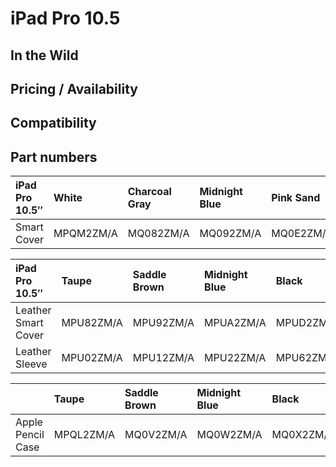 
# iPad Pro 10.5

## In the Wild

## Pricing / Availability

## Compatibility

## Part numbers

| iPad Pro 10.5″ | White     | Charcoal Gray | Midnight Blue | Pink Sand | Mist Blue | Flamingo  | Pollen    |
| :------------- | :-------- | :------------ | :------------ | :-------- | :-------- | :-------- | :-------- |
| Smart Cover    | MPQM2ZM/A | MQ082ZM/A     | MQ092ZM/A     | MQ0E2ZM/A | MQ4T2ZM/A | MQ4U2ZM/A | MQ4V2ZM/A |

| iPad Pro 10.5″      | Taupe     | Saddle Brown | Midnight Blue | Black     |
| :------------------ | :-------- | :----------- | :------------ | :-------- |
| Leather Smart Cover | MPU82ZM/A | MPU92ZM/A    | MPUA2ZM/A     | MPUD2ZM/A |
| Leather Sleeve      | MPU02ZM/A | MPU12ZM/A    | MPU22ZM/A     | MPU62ZM/A |

|                   | Taupe     | Saddle Brown | Midnight Blue | Black     |
| :---------------- | :-------- | :----------- | :------------ | :-------- |
| Apple Pencil Case | MPQL2ZM/A | MQ0V2ZM/A    | MQ0W2ZM/A     | MQ0X2ZM/A |
